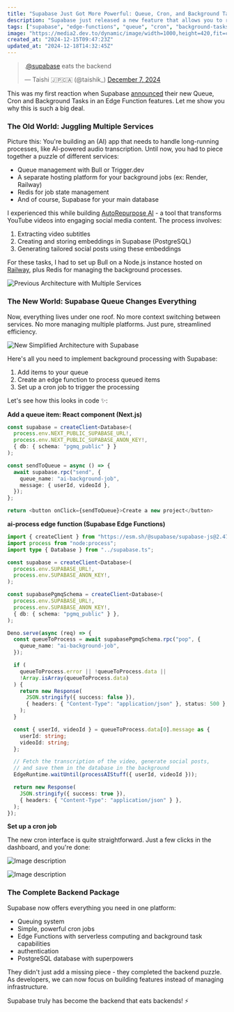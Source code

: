 ```yaml
---
title: "Supabase Just Got More Powerful: Queue, Cron, and Background Tasks in Edge Functions"
description: "Supabase just released a new feature that allows you to run background tasks in Edge Functions. This is a game-changer for many use cases, including queueing, scheduling, and background processing."
tags: ["supabase", "edge-functions", "queue", "cron", "background-tasks"]
image: "https://media2.dev.to/dynamic/image/width=1000,height=420,fit=cover,gravity=auto,format=auto/https%3A%2F%2Fdev-to-uploads.s3.amazonaws.com%2Fuploads%2Farticles%2F113hlw0wun50p6mizw8a.png"
created_at: "2024-12-15T09:47:23Z"
updated_at: "2024-12-18T14:32:45Z"
---
```


<blockquote class="twitter-tweet" data-lang="en" data-theme="dark"><p lang="en" dir="ltr">.<a href="https://twitter.com/supabase?ref_src=twsrc%5Etfw">@supabase</a> eats the backend</p>&mdash; Taishi 🇯🇵🇨🇦 (@taishik_) <a href="https://twitter.com/taishik_/status/1865405946543173752?ref_src=twsrc%5Etfw">December 7, 2024</a></blockquote> <script async src="https://platform.twitter.com/widgets.js" charset="utf-8"></script>

This was my first reaction when Supabase [announced](https://supabase.com/launch-week) their new Queue, Cron and Background Tasks in an Edge Function features.
Let me show you why this is such a big deal.

### The Old World: Juggling Multiple Services

Picture this: You're building an (AI) app that needs to handle long-running processes, like AI-powered audio transcription. Until now, you had to piece together a puzzle of different services:

- Queue management with Bull or Trigger.dev
- A separate hosting platform for your background jobs (ex: Render, Railway)
- Redis for job state management
- And of course, Supabase for your main database

I experienced this while building [AutoRepurpose AI](https://www.autorepurpose.io/) - a tool that transforms YouTube videos into engaging social media content. The process involves:

1. Extracting video subtitles
2. Creating and storing embeddings in Supabase (PostgreSQL)
3. Generating tailored social posts using these embeddings

For these tasks, I had to set up Bull on a Node.js instance hosted on [Railway](https://railway.app/), plus Redis for managing the background processes.

![Previous Architecture with Multiple Services](https://dev-to-uploads.s3.amazonaws.com/uploads/articles/hgz3d8dflqx8k32kwwh2.png)

### The New World: Supabase Queue Changes Everything

Now, everything lives under one roof. No more context switching between services. No more managing multiple platforms. Just pure, streamlined efficiency.


![New Simplified Architecture with Supabase](https://dev-to-uploads.s3.amazonaws.com/uploads/articles/l5bnjwl7p46jhplmi5kt.png)

Here's all you need to implement background processing with Supabase:
1. Add items to your queue
2. Create an edge function to process queued items
3. Set up a cron job to trigger the processing

Let's see how this looks in code ✨:


**Add a queue item: React component (Next.js)**
```typescript
const supabase = createClient<Database>(
  process.env.NEXT_PUBLIC_SUPABASE_URL!,
  process.env.NEXT_PUBLIC_SUPABASE_ANON_KEY!,
  { db: { schema: "pgmq_public" } }
);

const sendToQueue = async () => {
  await supabase.rpc("send", {
    queue_name: "ai-background-job",
    message: { userId, videoId },
  });
};

return <button onClick={sendToQueue}>Create a new project</button>
```


**ai-process edge function (Supabase Edge Functions)**
```typescript
import { createClient } from "https://esm.sh/@supabase/supabase-js@2.47.7";
import process from "node:process";
import type { Database } from "../supabase.ts";

const supabase = createClient<Database>(
  process.env.SUPABASE_URL!,
  process.env.SUPABASE_ANON_KEY!,
);

const supabasePgmqSchema = createClient<Database>(
  process.env.SUPABASE_URL!,
  process.env.SUPABASE_ANON_KEY!,
  { db: { schema: "pgmq_public" } },
);

Deno.serve(async (req) => {
  const queueToProcess = await supabasePgmqSchema.rpc("pop", {
    queue_name: "ai-background-job",
  });

  if (
    queueToProcess.error || !queueToProcess.data ||
    !Array.isArray(queueToProcess.data)
  ) {
    return new Response(
      JSON.stringify({ success: false }),
      { headers: { "Content-Type": "application/json" }, status: 500 },
    );
  }

  const { userId, videoId } = queueToProcess.data[0].message as {
    userId: string;
    videoId: string;
  };

  // Fetch the transcription of the video, generate social posts,
  // and save them in the database in the background
  EdgeRuntime.waitUntil(processAIStuff({ userId, videoId }));

  return new Response(
    JSON.stringify({ success: true }),
    { headers: { "Content-Type": "application/json" } },
  );
});
```

**Set up a cron job**

The new cron interface is quite straightforward. Just a few clicks in the dashboard, and you're done:

![Image description](https://dev-to-uploads.s3.amazonaws.com/uploads/articles/eeqrxyr8hyr99u5m8fvm.png)

![Image description](https://dev-to-uploads.s3.amazonaws.com/uploads/articles/60vzp42hwhz4c8cf9efz.png)

### The Complete Backend Package

Supabase now offers everything you need in one platform:

- Queuing system
- Simple, powerful cron jobs
- Edge Functions with serverless computing and background task capabilities
- authentication
- PostgreSQL database with superpowers

They didn't just add a missing piece - they completed the backend puzzle. As developers, we can now focus on building features instead of managing infrastructure.

Supabase truly has become the backend that eats backends! ⚡️